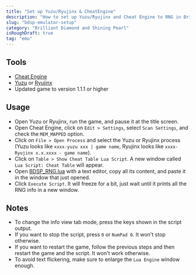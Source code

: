 ```yaml
---
title: "Set up Yuzu/Ryujinx & CheatEngine"
description: "How to set up Yuzu/Ryujinx and Cheat Engine to RNG in Brilliant Diamond and Shining Pearl using lua scripts."
slug: "bdsp-emulator-setup"
category: "Brilliant Diamond and Shining Pearl"
isRoughDraft: true
tag: "emu"
---
```


## Tools

- [Cheat Engine](https://www.cheatengine.org/downloads.php)
- [Yuzu](https://yuzu-emu.org/downloads/) or [Ryujinx](https://ryujinx.org/download)
- Updated game to version 1.1.1 or higher

## Usage

- Open Yuzu or Ryujinx, run the game, and pause it at the title screen.
- Open Cheat Engine, click on `Edit > Settings`, select `Scan Settings`, and check the `MEM_MAPPED` option.
- Click on `File > Open Process` and select the Yuzu or Ryujinx process (Yuzu looks like `xxxx-yuzu xxx | game name`, Ryujinx looks like `xxxx-Ryujinx x.x.xxxx - game name`).
- Click on `Table > Show Cheat Table Lua Script`. A new window called `Lua Script: Cheat Table` will appear.
- Open [BDSP_RNG.lua](https://github.com/Real96/BDSP-CheatEngine-Lua) with a text editor, copy all its content, and paste it in the window that just opened.
- Click `Execute Script`. It will freeze for a bit, just wait until it prints all the RNG info in a new window.

## Notes

- To change the info view tab mode, press the keys shown in the script output.
- If you want to stop the script, press `0` or `NumPad 0`. It won't stop otherwise.
- If you want to restart the game, follow the previous steps and then restart the game and the script. It won't work otherwise.
- To avoid text flickering, make sure to enlarge the `Lua Engine` window enough.
